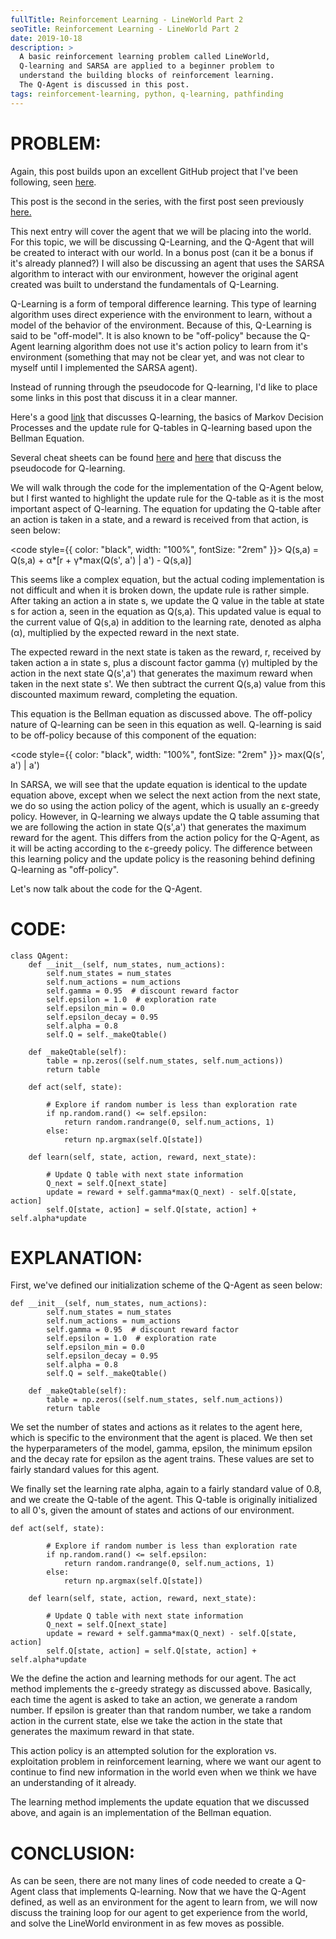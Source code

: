 ```yaml
---
fullTitle: Reinforcement Learning - LineWorld Part 2
seoTitle: Reinforcement Learning - LineWorld Part 2
date: 2019-10-18
description: >
  A basic reinforcement learning problem called LineWorld,
  Q-learning and SARSA are applied to a beginner problem to 
  understand the building blocks of reinforcement learning.
  The Q-Agent is discussed in this post.
tags: reinforcement-learning, python, q-learning, pathfinding
---
```


# PROBLEM:

Again, this post builds upon an excellent GitHub project that I've been following, seen <a href="https://github.com/andri27-ts/Reinforcement-Learning" target="_blank">here</a>.

This post is the second in the series, with the first post seen previously <a href="../lineworld-part1">here.</a>

This next entry will cover the agent that we will be placing into the world. For this topic, we will be discussing
Q-Learning, and the Q-Agent that will be created to interact with our world. In a bonus post (can it be a bonus if it's already planned?)
I will also be discussing an agent that uses the SARSA algorithm to interact with our environment, however the original
agent created was built to understand the fundamentals of Q-Learning.

Q-Learning is a form of temporal difference learning. This type of learning algorithm uses direct experience with the environment to learn,
without a model of the behavior of the environment. Because of this, Q-Learning is said to be "off-model". It is also known to be "off-policy"
because the Q-Agent learning algorithm does not use it's action policy to learn from it's environment (something that may not be clear yet, and was
not clear to myself until I implemented the SARSA agent).

Instead of running through the pseudocode for Q-learning, I'd like to place some links in this post that discuss it in a clear manner.

Here's a good <a href="https://towardsdatascience.com/qrash-course-deep-q-networks-from-the-ground-up-1bbda41d3677" target="_blank">link</a> that discusses Q-learning,
the basics of Markov Decision Processes and the update rule for Q-tables in Q-learning based upon the Bellman Equation.

Several cheat sheets can be found <a href="https://github.com/udacity/deep-reinforcement-learning/blob/master/cheatsheet/cheatsheet.pdf" target="_blank">here</a> and <a href="https://github.com/FrancescoSaverioZuppichini/Reinforcement-Learning-Cheat-Sheet/blob/master/rl_cheatsheet.pdf" target="_blank">here</a>
that discuss the pseudocode for Q-learning.

We will walk through the code for the implementation of the Q-Agent below, but I first wanted to highlight the update rule for the Q-table as it
is the most important aspect of Q-learning. The equation for updating the Q-table after an action is taken in a state, and a reward is received from
that action, is seen below:

<code style={{ color: "black", width: "100%", fontSize: "2rem" }}>
  Q(s,a) = Q(s,a) + &alpha;*[r + &gamma;*max(Q(s', a') | a') - Q(s,a)]
</code>

This seems like a complex equation, but the actual coding implementation is not difficult and when it is broken down, the update rule is rather simple.
After taking an action a in state s, we update the Q value in the table at state s for action a, seen in the equation as Q(s,a). This updated
value is equal to the current value of Q(s,a) in addition to the learning rate, denoted as alpha (&alpha;), multiplied by the expected reward
in the next state.

The expected reward in the next state is taken as the reward, r, received by taken action a in state s, plus a discount factor gamma (&gamma;) multipled
by the action in the next state Q(s',a') that generates the maximum reward when taken in the next state s'.
We then subtract the current Q(s,a) value from this discounted maximum reward, completing the equation.

This equation is the Bellman equation as discussed above. The off-policy nature of Q-learning can be seen in this equation as well. Q-learning is said to be
off-policy because of this component of the equation:

<code style={{ color: "black", width: "100%", fontSize: "2rem" }}>
  max(Q(s', a') | a')
</code>

In SARSA, we will see that the update equation is identical to the update equation above, except when we select the next action from the next state, we do so using
the action policy of the agent, which is usually an &epsilon;-greedy policy. However, in Q-learning we always update the Q table assuming that we
are following the action in state Q(s',a') that generates the maximum reward for the agent. This differs from the action policy for the Q-Agent, as it will be acting according to the
&epsilon;-greedy policy. The difference between this learning policy and the update policy is the reasoning behind defining Q-learning as "off-policy".

Let's now talk about the code for the Q-Agent.

# CODE:

    class QAgent:
        def __init__(self, num_states, num_actions):
            self.num_states = num_states
            self.num_actions = num_actions
            self.gamma = 0.95  # discount reward factor
            self.epsilon = 1.0  # exploration rate
            self.epsilon_min = 0.0
            self.epsilon_decay = 0.95
            self.alpha = 0.8
            self.Q = self._makeQtable()

        def _makeQtable(self):
            table = np.zeros((self.num_states, self.num_actions))
            return table

        def act(self, state):

            # Explore if random number is less than exploration rate
            if np.random.rand() <= self.epsilon:
                return random.randrange(0, self.num_actions, 1)
            else:
                return np.argmax(self.Q[state])

        def learn(self, state, action, reward, next_state):

            # Update Q table with next state information
            Q_next = self.Q[next_state]
            update = reward + self.gamma*max(Q_next) - self.Q[state, action]
            self.Q[state, action] = self.Q[state, action] + self.alpha*update

# EXPLANATION:

First, we've defined our initialization scheme of the Q-Agent as seen below:

    def __init__(self, num_states, num_actions):
            self.num_states = num_states
            self.num_actions = num_actions
            self.gamma = 0.95  # discount reward factor
            self.epsilon = 1.0  # exploration rate
            self.epsilon_min = 0.0
            self.epsilon_decay = 0.95
            self.alpha = 0.8
            self.Q = self._makeQtable()

        def _makeQtable(self):
            table = np.zeros((self.num_states, self.num_actions))
            return table

We set the number of states and actions as it relates to the agent here, which is specific to the environment that the agent is placed.
We then set the hyperparameters of the model, gamma, epsilon, the minimum epsilon and the decay rate for epsilon as the agent trains.
These values are set to fairly standard values for this agent.

We finally set the learning rate alpha, again to a fairly standard value of 0.8, and we create the Q-table of the agent. This Q-table
is originally initialized to all 0's, given the amount of states and actions of our environment.

    def act(self, state):

            # Explore if random number is less than exploration rate
            if np.random.rand() <= self.epsilon:
                return random.randrange(0, self.num_actions, 1)
            else:
                return np.argmax(self.Q[state])

        def learn(self, state, action, reward, next_state):

            # Update Q table with next state information
            Q_next = self.Q[next_state]
            update = reward + self.gamma*max(Q_next) - self.Q[state, action]
            self.Q[state, action] = self.Q[state, action] + self.alpha*update

We the define the action and learning methods for our agent. The act method implements the &epsilon;-greedy strategy as discussed above.
Basically, each time the agent is asked to take an action, we generate a random number. If epsilon is greater than that random number,
we take a random action in the current state, else we take the action in the state that generates the maximum reward in that state.

This action policy is an attempted solution for the exploration vs. exploitation problem in reinforcement learning, where we want our
agent to continue to find new information in the world even when we think we have an understanding of it already.

The learning method implements the update equation that we discussed above, and again is an implementation of the Bellman equation.

# CONCLUSION:

As can be seen, there are not many lines of code needed to create a Q-Agent class that implements Q-learning. Now that we have
the Q-Agent defined, as well as an environment for the agent to learn from, we will now discuss the training loop for our agent
to get experience from the world, and solve the LineWorld environment in as few moves as possible.
